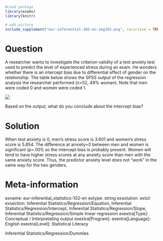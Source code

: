 ```{r, echo = FALSE, results = "hide"}
#Load package
library(exams)
library(knitr)

# add picture
include_supplement("eur-inferential-102-en-img102.png", recursive = TRUE)
```
Question
========
A researcher wants to investigate the criterion validity of a test anxiety test used to predict the level of experienced stress during an exam. He wonders whether there is an intercept bias due to differential effect of gender on the relationship. The table below shows the SPSS output of the regression analysis the researcher performed (n=52, 49% woman). Note that men were coded 0 and women were coded 1.

![](eur-inferential-102-en-img102.png)

Based on the output, what do you conclude about the intercept bias?


Solution
========
When test anxiety is 0, men’s stress score is 3.601 and women’s stress score is 5.854. The difference at anxiety=0 between men and women is significant (p<.001) so the intercept bias is probably present. Women will tend to have higher stress scores at any anxiety score than men with the same anxiety score. Thus, the predictor anxiety level does not “work” in the same way for the two genders.


Meta-information
================
exname: eur-inferential_statistics-102-en
extype: string
exsolution: 
extol: 
exsection: Inferential Statistics/Regression/Equation, Inferential Statistics/Regression/Intercept, Inferential Statistics/Regression/Slope, Inferential Statistics/Regression/Simple linear regression
exextra[Type]: Conceptual / Interpretating output
exextra[Program]: 
exextra[Language]: English
exextra[Level]: Statistical Literacy




Inferential Statistics/Regression/Dummies